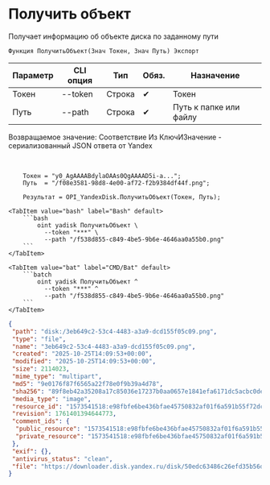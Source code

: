 ﻿---
sidebar_position: 3
description: Получить объект и другие функции для работы с Yandex Disk в Открытом пакете интеграций - бесплатной open-source библиотеке интеграций для 1С:Предприятие 8, OneScript и CLI
keywords: [1C, 1С, 1С:Предприятие, 1С:Предприятие 8.3, API, Интеграция, Сервисы, Обмен, OneScript, CLI, Yandex Disk]
---


# Получить объект
 Получает информацию об объекте диска по заданному пути



`Функция ПолучитьОбъект(Знач Токен, Знач Путь) Экспорт`

  | Параметр | CLI опция | Тип | Обяз. | Назначение |
  |-|-|-|-|-|
  | Токен | --token | Строка | &#x2714; | Токен |
  | Путь | --path | Строка | &#x2714; | Путь к папке или файлу |

  
  Возвращаемое значение:   Соответствие Из КлючИЗначение - сериализованный JSON ответа от Yandex

<br/>



```bsl title="Пример использования для 1С:Предприятие/OneScript"
    Токен = "y0_AgAAAABdylaOAAs0QgAAAAD5i-a...";
    Путь  = "/f08e3581-98d8-4e00-af72-f2b9384df44f.png";

    Результат = OPI_YandexDisk.ПолучитьОбъект(Токен, Путь);
```
    

 <Tabs>
  
    <TabItem value="bash" label="Bash" default>
        ```bash
            oint yadisk ПолучитьОбъект \
              --token "***" \
              --path "/f538d855-c849-4be5-9b6e-4646aa0a55b0.png"
        ```
    </TabItem>
  
    <TabItem value="bat" label="CMD/Bat" default>
        ```batch
            oint yadisk ПолучитьОбъект ^
              --token "***" ^
              --path "/f538d855-c849-4be5-9b6e-4646aa0a55b0.png"
        ```
    </TabItem>
</Tabs>


```json title="Результат"
{
 "path": "disk:/3eb649c2-53c4-4483-a3a9-dcd155f05c09.png",
 "type": "file",
 "name": "3eb649c2-53c4-4483-a3a9-dcd155f05c09.png",
 "created": "2025-10-25T14:09:53+00:00",
 "modified": "2025-10-25T14:09:53+00:00",
 "size": 2114023,
 "mime_type": "multipart",
 "md5": "9e0176f87f6565a22f78e0f9b39a4d78",
 "sha256": "89f8eb42a35208a17c85036e17237b0aa0657e1841efa6171dc5acbc0dea9e18",
 "media_type": "image",
 "resource_id": "1573541518:e98fbfe6be436bfae45750832af01f6a591b55f72dc5ac2d64446b43df4d88f8",
 "revision": 1761401394644773,
 "comment_ids": {
  "public_resource": "1573541518:e98fbfe6be436bfae45750832af01f6a591b55f72dc5ac2d64446b43df4d88f8",
  "private_resource": "1573541518:e98fbfe6be436bfae45750832af01f6a591b55f72dc5ac2d64446b43df4d88f8"
 },
 "exif": {},
 "antivirus_status": "clean",
 "file": "https://downloader.disk.yandex.ru/disk/50edc63486c26efd35b56d20bbd7b033e7042f81aec1637ffde80f10450abbc6/68fd1273/Kdpe3dFisZLPovVA4r-aBmpkby3AOQiLsayEHYapOMw2ylFGSbZZrsWtGPTvHxG_-QDrqSGFBOOsS3b3gKT1zA%3D%3D?uid=1573541518&filename=3eb649c2-53c4-4483-a3a9-dcd155f05c09.png&disposition=attachment&hash=&limit=0&content_type=multipart&owner_uid=1573541518&fsize=2114023&hid=03d7263840468e281bd0b238a26e7d0d&media_type=image&tknv=v3&etag=9e0176f87f6565a22f78e0f9b39a4d78"
}
```
